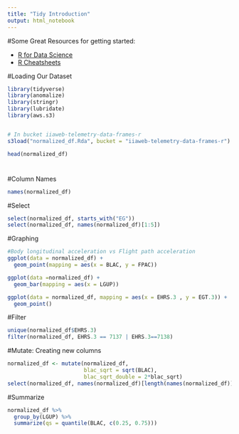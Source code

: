```yaml
---
title: "Tidy Introduction"
output: html_notebook
---
```


#Some Great Resources for getting started:

* [R for Data Science](https://r4ds.had.co.nz/)
* [R Cheatsheets](https://rstudio.com/resources/cheatsheets/)

#Loading Our Dataset
```r

library(tidyverse)
library(anomalize)
library(stringr)
library(lubridate)
library(aws.s3)


# In bucket iiaweb-telemetry-data-frames-r
s3load("normalized_df.Rda", bucket = "iiaweb-telemetry-data-frames-r")

head(normalized_df)
```

#
#Column Names
```r
names(normalized_df)
```

#Select
```r
select(normalized_df, starts_with("EG"))
select(normalized_df, names(normalized_df)[1:5])
```

#Graphing
```r
#Body longitudinal acceleration vs Flight path acceleration
ggplot(data = normalized_df) + 
  geom_point(mapping = aes(x = BLAC, y = FPAC))
```

```r
ggplot(data =normalized_df) +
  geom_bar(mapping = aes(x = LGUP))
```

```r
ggplot(data = normalized_df, mapping = aes(x = EHRS.3 , y = EGT.3)) +
  geom_point()
```

#Filter

```r
unique(normalized_df$EHRS.3)
filter(normalized_df, EHRS.3 == 7137 | EHRS.3==7138)
```



#Mutate: Creating new columns
```r
normalized_df <- mutate(normalized_df,
                        blac_sqrt = sqrt(BLAC),
                        blac_sqrt_double = 2*blac_sqrt)
select(normalized_df, names(normalized_df)[length(names(normalized_df))-2:length(names(normalized_df))])
```


#Summarize
```r
normalized_df %>%
  group_by(LGUP) %>%
  summarize(qs = quantile(BLAC, c(0.25, 0.75)))
```

